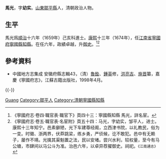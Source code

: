 {{Otheruses|other=名为馬光的其他人物|馬光}}

'''馬光'''，字'''幼实'''。[[山東|山東]][[鄒平縣|鄒平縣]]人，清朝政治人物。

== 生平 ==
馬光爲[[順治|順治]]十六年（1659年）己亥科進士。[[康熙|康熙]]十三年（1674年），任[[江南省|江南省]][[寧國府|寧國府]][[寧國縣|寧國縣]][[知縣|知縣]]。在任六年，政績卓越，升[[御史|御史]]。<ref>《寧國府志·卷四·職官表·職官下》頁四十三：寧國縣知縣 馬光，詳名宦。</ref><ref>《寧國府志·卷五·職官表·名宦附》頁五十四：马光，字幼实，邹平人，进士。康熙十三年知宁。邑素僻陋，光下车建尊经阁，立西津书院，以礼教民，俗为一变。时徽、浙两界，伏莽跳梁，练乡勇，严侦候，讫不敢犯。邑中有无赖子，屡作不靖。光擒其渠魁置之法，民以安堵。尝兴水利，较权量，至今有马公塘，市肆间以马公斗为准。治邑六年，以卓异荐擢御史。祠祀。<small>《江南通志》</small></ref>

==參考資料==
{{reflist}}
*中國地方志集成 安徽府縣志輯43，（清）[[魯銓|魯銓]]、[[鍾英|鍾英]]修，[[洪亮吉|洪亮吉]]、[[施晋|施晋]]纂，嘉慶《寧國府志》，江蘇古籍出版社，1998年4月。

{{-}}
{{start box}}
{{s-off}}
{{succession box|[[蕭澍|蕭澍]]|[[陳主策|陳主策]]|[[安徽省|安徽省]][[寧國府|寧國府]][[寧國縣|寧國縣]][[知縣|知縣]]（[[寧國縣知縣列表|列表]]）|<small>康熙十三年（1674年）上任</small>}}
{{end box}}

{{順治十六年己亥科殿試金榜}}

{{Authority control}}

{{DEFAULTSORT:Ma馬}}
[[Category:马姓|Guang]]
[[Category:鄒平人|Category:鄒平人]]
[[Category:清朝寧國縣知縣|Category:清朝寧國縣知縣]]